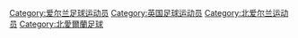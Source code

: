 {{Catnav|頁面分類|...|愛爾蘭體育|愛爾蘭運動員|爱尔兰足球运动员}}
{{Catnav|頁面分類|...|愛爾蘭體育|愛爾蘭足球|爱尔兰足球运动员}}
{{Catnav|頁面分類|...|愛爾蘭足球|愛爾蘭足球|爱尔兰足球运动员}}
{{Catnav|頁面分類|...|各国运动员|愛爾蘭運動員|爱尔兰足球运动员}}
{{Catnav|頁面分類|...|英國體育|英國運動員|英国足球运动员}}
{{Catnav|頁面分類|...|英國體育|英國足球|英国足球运动员}}
{{Catnav|頁面分類|...|各國足球|英國足球|英国足球运动员}}
{{Catnav|頁面分類|...|各国运动员|英國運動員|英国足球运动员}}
{{Commonscat|Association football players from Northern Ireland}}

[[Category:爱尔兰足球运动员|Category:爱尔兰足球运动员]]
[[Category:英国足球运动员|Category:英国足球运动员]]
[[Category:北爱尔兰运动员|Category:北爱尔兰运动员]]
[[Category:北愛爾蘭足球|Category:北愛爾蘭足球]]